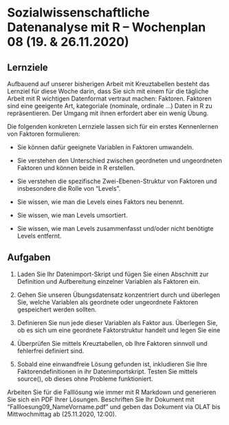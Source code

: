 # Sozialwissenschaftliche Datenanalyse mit R – Wochenplan 08 (19. & 26.11.2020)

## Lernziele

Aufbauend auf unserer bisherigen Arbeit mit Kreuztabellen besteht das Lernziel für diese Woche darin, dass Sie sich mit einem für die tägliche Arbeit mit R wichtigen Datenformat vertraut machen: Faktoren. Faktoren sind eine geeigente Art, kategoriale (nominale, ordinale ...) Daten in R zu repräsentieren. Der Umgang mit ihnen erfordert aber ein wenig Übung. 

Die folgenden konkreten Lernziele lassen sich für ein erstes Kennenlernen von Faktoren formulieren:

- Sie können dafür geeignete Variablen in Faktoren umwandeln.

- Sie verstehen den Unterschied zwischen geordneten und ungeordneten Faktoren und können beide in R erstellen. 

- Sie verstehen die spezifische Zwei-Ebenen-Struktur von Faktoren und insbesondere die Rolle von "Levels".

- Sie wissen, wie man die Levels eines Faktors neu benennt.

- Sie wissen, wie man Levels umsortiert. 

- Sie wissen, wie man Levels zusammenfasst und/oder nicht benötigte Levels entfernt. 


## Aufgaben

1. Laden Sie Ihr Datenimport-Skript und fügen Sie einen Abschnitt zur Definition und Aufbereitung einzelner Variablen als Faktoren ein. 

2. Gehen Sie unseren Übungsdatensatz konzentriert durch und überlegen Sie, welche Variablen als geordnete oder ungeordnete Faktoren gespeichert werden sollten. 

3. Definieren Sie nun jede dieser Variablen als Faktor aus. Überlegen Sie, ob es sich um eine geordnete Faktorstruktur handelt und legen Sie eine 

4. Überprüfen Sie mittels Kreuztabellen, ob Ihre Faktoren sinnvoll und fehlerfrei definiert sind. 

5. Sobald eine einwandfreie Lösung gefunden ist, inkludieren Sie Ihre Faktorendefinitionen in ihr Datenimportskript. Testen Sie mittels source(), ob dieses ohne Probleme funktioniert. 

Arbeiten Sie für die Falllösung wie immer mit R Markdown und generieren Sie sich ein PDF Ihrer Lösungen. Beschriften Sie Ihr Dokument mit "Fallloesung09_NameVorname.pdf" und geben das Dokument via OLAT bis Mittwochmittag ab (25.11.2020, 12:00).
